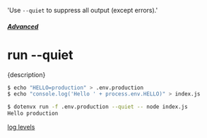   'Use `--quiet` to suppress all output (except errors).'

##### [Advanced](/docs/advanced)
# run --quiet

<p className="lead">{description}</p>

```sh
$ echo "HELLO=production" > .env.production
$ echo "console.log('Hello ' + process.env.HELLO)" > index.js

$ dotenvx run -f .env.production --quiet -- node index.js
Hello production
```

[log levels](https://github.com/winstonjs/winston?tab=readme-ov-file#logging)

